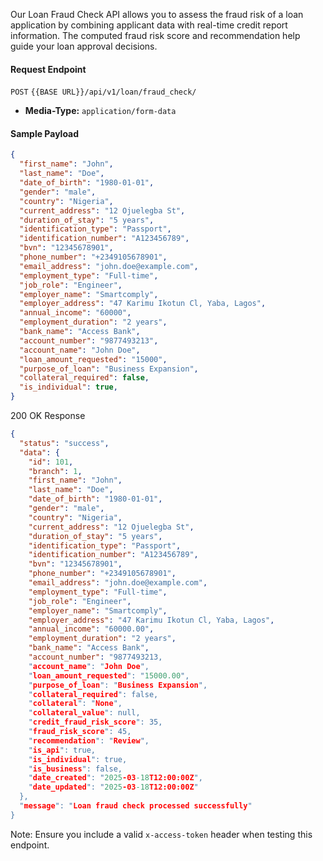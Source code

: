 Our Loan Fraud Check API allows you to assess the fraud risk of a loan application by combining applicant data with real-time credit report information. The computed fraud risk score and recommendation help guide your loan approval decisions.

#### Request Endpoint

`POST` `{{BASE URL}}/api/v1/loan/fraud_check/`

- **Media-Type:** `application/form-data`

#### Sample Payload

```json
{
  "first_name": "John",
  "last_name": "Doe",
  "date_of_birth": "1980-01-01",
  "gender": "male",
  "country": "Nigeria",
  "current_address": "12 Ojuelegba St",
  "duration_of_stay": "5 years",
  "identification_type": "Passport",
  "identification_number": "A123456789",
  "bvn": "12345678901",
  "phone_number": "+2349105678901",
  "email_address": "john.doe@example.com",
  "employment_type": "Full-time",
  "job_role": "Engineer",
  "employer_name": "Smartcomply",
  "employer_address": "47 Karimu Ikotun Cl, Yaba, Lagos",
  "annual_income": "60000",
  "employment_duration": "2 years",
  "bank_name": "Access Bank",
  "account_number": "9877493213",
  "account_name": "John Doe",
  "loan_amount_requested": "15000",
  "purpose_of_loan": "Business Expansion",
  "collateral_required": false,
  "is_individual": true,
}
```

200 OK Response

```json
{
  "status": "success",
  "data": {
    "id": 101,
    "branch": 1,
    "first_name": "John",
    "last_name": "Doe",
    "date_of_birth": "1980-01-01",
    "gender": "male",
    "country": "Nigeria",
    "current_address": "12 Ojuelegba St",
    "duration_of_stay": "5 years",
    "identification_type": "Passport",
    "identification_number": "A123456789",
    "bvn": "12345678901",
    "phone_number": "+2349105678901",
    "email_address": "john.doe@example.com",
    "employment_type": "Full-time",
    "job_role": "Engineer",
    "employer_name": "Smartcomply",
    "employer_address": "47 Karimu Ikotun Cl, Yaba, Lagos",
    "annual_income": "60000.00",
    "employment_duration": "2 years",
    "bank_name": "Access Bank",
    "account_number": "9877493213,
    "account_name": "John Doe",
    "loan_amount_requested": "15000.00",
    "purpose_of_loan": "Business Expansion",
    "collateral_required": false,
    "collateral": "None",
    "collateral_value": null,
    "credit_fraud_risk_score": 35,
    "fraud_risk_score": 45,
    "recommendation": "Review",
    "is_api": true,
    "is_individual": true,
    "is_business": false,
    "date_created": "2025-03-18T12:00:00Z",
    "date_updated": "2025-03-18T12:00:00Z"
  },
  "message": "Loan fraud check processed successfully"
}
```

Note: Ensure you include a valid `x-access-token` header when testing this endpoint.
